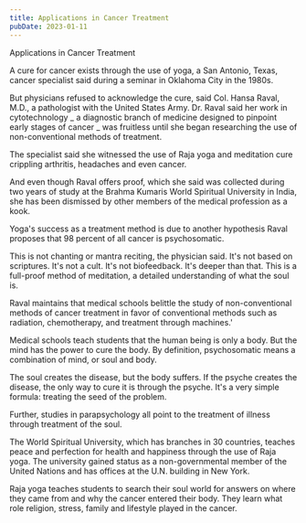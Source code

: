 ```yaml
---
title: Applications in Cancer Treatment
pubDate: 2023-01-11
---
```


Applications in Cancer Treatment

A cure for cancer exists through the use of yoga, a San Antonio, Texas, cancer specialist said during a seminar in Oklahoma City in the 1980s. 

But physicians refused to acknowledge the cure, said Col. Hansa Raval, M.D., a pathologist with the United States Army. Dr. Raval said her work in cytotechnology _ a diagnostic branch of medicine designed to pinpoint early stages of cancer _ was fruitless until she began researching the use of non-conventional methods of treatment. 

The specialist said she witnessed the use of Raja yoga and meditation cure crippling arthritis, headaches and even cancer. 

And even though Raval offers proof, which she said was collected during two years of study at the Brahma Kumaris World Spiritual University in India, she has been dismissed by other members of the medical profession as a kook. 

Yoga's success as a treatment method is due to another hypothesis Raval proposes that 98 percent of all cancer is psychosomatic. 

This is not chanting or mantra reciting, the physician said. It's not based on scriptures. It's not a cult. It's not biofeedback. It's deeper than that. This is a full-proof method of meditation, a detailed understanding of what the soul is. 

Raval maintains that medical schools belittle the study of non-conventional methods of cancer treatment in favor of conventional methods such as radiation, chemotherapy, and treatment through machines.' 

Medical schools teach students that the human being is only a body. But the mind has the power to cure the body. By definition, psychosomatic means a combination of mind, or soul and body. 

The soul creates the disease, but the body suffers. If the psyche creates the disease, the only way to cure it is through the psyche. It's a very simple formula: treating the seed of the problem. 

Further, studies in parapsychology all point to the treatment of illness through treatment of the soul. 

The World Spiritual University, which has branches in 30 countries, teaches peace and perfection for health and happiness through the use of Raja yoga. The university gained status as a non-governmental member of the United Nations and has offices at the U.N. building in New York. 

Raja yoga teaches students to search their soul world for answers on where they came from and why the cancer entered their body. They learn what role religion, stress, family and lifestyle played in the cancer.